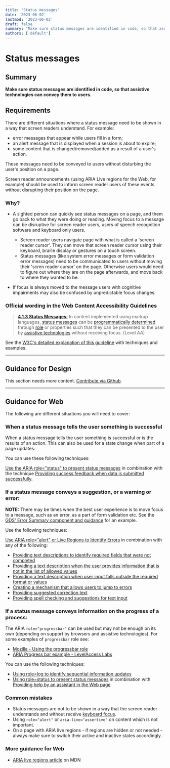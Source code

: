 ```yaml
---
title: 'Status messages'
date: '2023-06-02'
lastmod: '2023-06-02'
draft: false
summary: "Make sure status messages are identified in code, so that assistive technologies can convey them to users."
authors: ['default']
---
```


# Status messages

## Summary

**Make sure status messages are identified in code, so that assistive technologies can convey them to users.**

## Requirements

There are different situations where a status message need to be shown in a way that screen readers understand. For example:
* error messages that appear while users fill in a form;
* an alert message that is displayed when a session is about to expire;
* some content that is changed/removed/added as a result of a user's action.

These messages need to be conveyed to users without disturbing the user's position on a page.

Screen reader announcements (using ARIA Live regions for the Web, for example) should be used to inform screen reader users of these events without disrupting their position on the page.

### Why?

* A sighted person can quickly see status messages on a page, and them go back to what they were doing or reading. Moving focus to a message can be disruptive for screen reader users, users of speech recognition software and keyboard only users.
  * Screen reader users navigate page with what is called a 'screen reader cursor'. They can move that screen reader cursor using their keyboard, braille display or gestures on a touch screen.
  * Status messages (like system error messages or form validation error messages) need to be communicated to users without moving their 'scren reader cursor' on the page. Otherwise users would need to figure out where they are on the page afterwards, and move back to where they wanted to be.

* If focus is always moved to the message users with cognitive impairments may also be confused by unpredictable focus changes.

### Official wording in the Web Content Accessibility Guidelines

> [**4.1.3 Status Messages:**](https://www.w3.org/WAI/WCAG21/Understanding/status-messages.html) In content implemented using markup languages, [status messages](https://www.w3.org/WAI/WCAG21/Understanding/status-messages.html#dfn-status-message) can be [programmatically determined](https://www.w3.org/WAI/WCAG21/Understanding/status-messages.html#dfn-programmatically-determined) through [role](https://www.w3.org/WAI/WCAG21/Understanding/status-messages.html#dfn-role) or properties such that they can be presented to the user by [assistive technologies](https://www.w3.org/WAI/WCAG21/Understanding/status-messages.html#dfn-assistive-technology) without receiving focus. (Level AA)

See the [W3C's detailed explanation of this guideline](https://www.w3.org/WAI/WCAG21/Understanding/status-messages.html) with techniques and examples.

---

## Guidance for Design

This section needs more content. [Contribute via Github](https://github.com/web-accessibility-io/web-accessibility.io).

---

## Guidance for Web

The following are different situations you will need to cover:

### When a status message tells the user something is successful

When a status message tells the user something is successful or is the results of an action. This can also be used for a state change when part of a page updates:

You can use these following techniques:

[Use the ARIA role="status" to present status messages](https://www.w3.org/WAI/WCAG21/Techniques/aria/ARIA22) in combination with the technique [Providing success feedback when data is submitted successfully](https://www.w3.org/WAI/WCAG21/Techniques/general/G199).

### If a status message conveys a suggestion, or a warning or error:

<strong>NOTE:</strong> There may be times when the best user experience is to move focus to a message, such as an error, as a part of form validation etc. See the [GDS' Error Summary component and guidance](https://design-system.service.gov.uk/components/error-summary/) for an example.

Use the following techniques:

[Use ARIA role="alert" or Live Regions to Identify Errors](https://www.w3.org/WAI/WCAG21/Techniques/aria/ARIA19) in combination with any of the following:

* [Providing text descriptions to identify required fields that were not completed](https://www.w3.org/WAI/WCAG21/Techniques/general/G83)
* [Providing a text description when the user provides information that is not in the list of allowed values](https://www.w3.org/WAI/WCAG21/Techniques/general/G84)
* [Providing a text description when user input falls outside the required format or values](https://www.w3.org/WAI/WCAG21/Techniques/general/G85)
* [Creating a mechanism that allows users to jump to errors](https://www.w3.org/WAI/WCAG21/Techniques/general/G139)
* [Providing suggested correction text](https://www.w3.org/WAI/WCAG21/Techniques/general/G177)
* [Providing spell checking and suggestions for text input](https://www.w3.org/WAI/WCAG21/Techniques/general/G194)

### If a status message conveys information on the progress of a process:

The ARIA <code>role="progressbar"</code> can be used but may not be enough on its own (depending on support by browsers and assistive technologies). For some examples of <code>progressbar</code> role see:

* [Mozilla - Using the progressbar role](https://developer.mozilla.org/en-US/docs/Web/Accessibility/ARIA/ARIA_Techniques/Using_the_progressbar_role)
* [ARIA Progress bar example - LevelAccess Labs](https://labs.levelaccess.com/index.php/ARIA_Progressbar)

You can use the following techniques:

* [Using role=log to identify sequential information updates](https://www.w3.org/WAI/WCAG21/Techniques/aria/ARIA23)
* [Using role=status to present status messages](https://www.w3.org/WAI/WCAG21/Techniques/aria/ARIA22) in combination with [Providing help by an assistant in the Web page](https://www.w3.org/WAI/WCAG21/Techniques/general/G193)

### Common mistakes

* Status messages are not to be shown in a way that the screen reader understands and without receive [keyboard focus](/playbook/definitions#keyboard-focus).
* Using <code>role="alert"</code> or <code>aria-live="assertive"</code> on content which is not important.
* On a page with ARIA live regions - if regions are hidden or not needed - always make sure to switch their active and inactive states accordingly.

### More guidance for Web

* [ARIA live regions article](https://developer.mozilla.org/en-US/docs/Web/Accessibility/ARIA/ARIA_Live_Regions) on MDN
